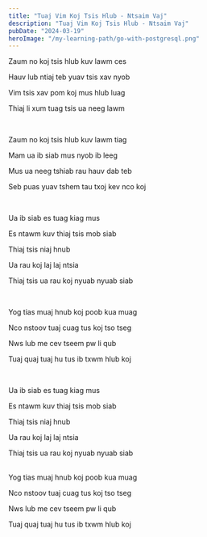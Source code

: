 ```yaml
---
title: "Tuaj Vim Koj Tsis Hlub - Ntsaim Vaj"
description: "Tuaj Vim Koj Tsis Hlub - Ntsaim Vaj"
pubDate: "2024-03-19"
heroImage: "/my-learning-path/go-with-postgresql.png"
---
```


Zaum no koj tsis hlub kuv lawm ces

Hauv lub ntiaj teb yuav tsis xav nyob

Vim tsis xav pom koj mus hlub luag

Thiaj li xum tuag tsis ua neeg lawm

<br />

Zaum no koj tsis hlub kuv lawm tiag

Mam ua ib siab mus nyob ib leeg

Mus ua neeg tshiab rau hauv dab teb

Seb puas yuav tshem tau txoj kev nco koj

<br />

Ua ib siab es tuag kiag mus

Es ntawm kuv thiaj tsis mob siab

Thiaj tsis niaj hnub

Ua rau koj laj laj ntsia

Thiaj tsis ua rau koj nyuab nyuab siab

<br />

Yog tias muaj hnub koj poob kua muag

Nco nstoov tuaj cuag tus koj tso tseg

Nws lub me cev tseem pw li qub

Tuaj quaj tuaj hu tus ib txwm hlub koj

<br />

Ua ib siab es tuag kiag mus

Es ntawm kuv thiaj tsis mob siab

Thiaj tsis niaj hnub

Ua rau koj laj laj ntsia

Thiaj tsis ua rau koj nyuab nyuab siab

<br />
Yog tias muaj hnub koj poob kua muag

Nco nstoov tuaj cuag tus koj tso tseg

Nws lub me cev tseem pw li qub

Tuaj quaj tuaj hu tus ib txwm hlub koj
